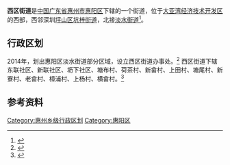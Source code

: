 {{中国乡级行政区
|行政区全称 = 西区街道
|总面积 = 89平方公里
|官方网站 = http://xqjdb.dayawan.gov.cn/
|网站名称 = 西区街道办事处
}}
'''西区街道'''是[[中华人民共和国|中国]][[广东省|广东省]][[惠州市|惠州市]][[惠阳区|惠阳区]]下辖的一个街道，位于[[大亚湾经济技术开发区|大亚湾经济技术开发区]]的西部，西邻深圳[[坪山区|坪山区]][[坑梓街道|坑梓街道]]，北接[[淡水街道|淡水街道]]<ref>{{cite web|title=西区街道办事处基本情况介绍|url=http://59.33.252.233/publicfiles/business/htmlfiles/2234/1.1/200909/23811.html|accessdate=2015-09-01|publisher=大亚湾经济技术开发区}}{{Dead link|date=2018年6月 |bot=InternetArchiveBot |fix-attempted=no }}</ref>。

== 行政区划 ==
2014年，划出惠阳区淡水街道部分区域，设立西区街道办事处。<ref>{{cite web|title=区划概况 - 2014年度 - 惠州市|url=http://www.gdmz.gov.cn/qhgk/hzstr/list_tt.shtml|accessdate=2015-09-01|publisher=广东省民政厅}}{{Dead link|date=2019年12月 |bot=InternetArchiveBot |fix-attempted=yes }}</ref>
西区街道下辖东联社区、新联社区、坜下社区、塘布村、荷茶村、新畲村、上田村、塘尾村、新寮村、老畲村、樟浦村、上杨村、横畲村。<ref>{{cite web|title=2015年统计用区划代码和城乡划分代码：西区办事处|url=http://www.stats.gov.cn/tjsj/tjbz/tjyqhdmhcxhfdm/2015/11/01/15/110115011.html|accessdate=2015-09-01|publisher=中国国家统计局}}</ref>

== 参考资料 ==

{{reflist}}

{{广东小作品}}
{{PRC admin/navcat|44/13/03/008/000}}

[[Category:惠州乡级行政区划|Category:惠州乡级行政区划]]
[[Category:惠阳区|Category:惠阳区]]